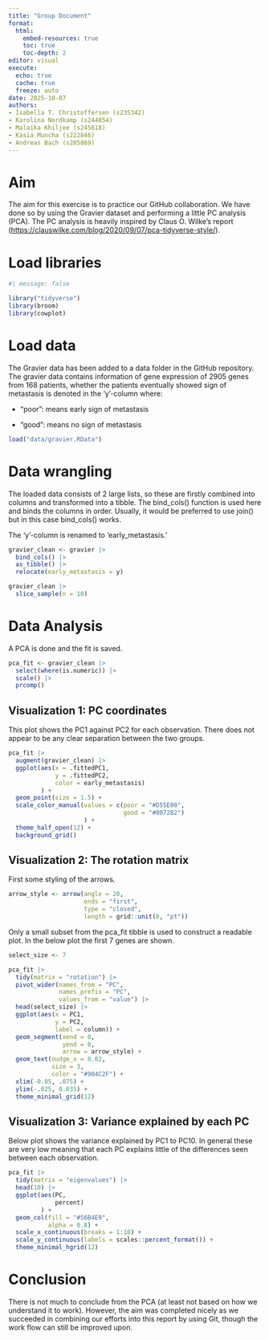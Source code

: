 ```yaml
---
title: "Group Document"
format:
  html:
    embed-resources: true
    toc: true
    toc-depth: 2
editor: visual
execute:
  echo: true
  cache: true
  freeze: auto
date: 2025-10-07
authors: 
- Isabella T. Christoffersen (s235342)
- Karolina Nordkamp (s244854)
- Malaika Khiljee (s245618)
- Kasia Muncha (s222846)
- Andreas Bach (s205869)
---
```


# Aim

The aim for this exercise is to practice our GitHub collaboration. We have done so by using the Gravier dataset and performing a little PC analysis (PCA). The PC analysis is heavily inspired by Claus O. Wilke's report (<https://clauswilke.com/blog/2020/09/07/pca-tidyverse-style/>).

# Load libraries

```r
#| message: false

library("tidyverse")
library(broom) 
library(cowplot)
```

# Load data

The Gravier data has been added to a data folder in the GitHub repository. The gravier data contains information of gene expression of 2905 genes from 168 patients, whether the patients eventually showed sign of metastasis is denoted in the 'y'-column where:

-   "poor": means early sign of metastasis

-   "good": means no sign of metastasis

```r
load("data/gravier.RData")
```

# Data wrangling

The loaded data consists of 2 large lists, so these are firstly combined into columns and transformed into a tibble. The bind_cols() function is used here and binds the columns in order. Usually, it would be preferred to use join() but in this case bind_cols() works.

The 'y'-column is renamed to 'early_metastasis.'

```r
gravier_clean <- gravier |>
  bind_cols() |>
  as_tibble() |>
  relocate(early_metastasis = y) 

gravier_clean |> 
  slice_sample(n = 10)
```

# Data Analysis

A PCA is done and the fit is saved.

```r
pca_fit <- gravier_clean |> 
  select(where(is.numeric)) |> 
  scale() |> 
  prcomp()
```

## Visualization 1: PC coordinates

This plot shows the PC1 against PC2 for each observation. There does not appear to be any clear separation between the two groups.

```r
pca_fit |>
  augment(gravier_clean) |>
  ggplot(aes(x = .fittedPC1, 
             y = .fittedPC2, 
             color = early_metastasis)
         ) + 
  geom_point(size = 1.5) +
  scale_color_manual(values = c(poor = "#D55E00", 
                                good = "#0072B2")
                     ) +
  theme_half_open(12) + 
  background_grid()
```

## Visualization 2: The rotation matrix

First some styling of the arrows.

```r
arrow_style <- arrow(angle = 20, 
                     ends = "first", 
                     type = "closed", 
                     length = grid::unit(8, "pt"))
```

Only a small subset from the pca_fit tibble is used to construct a readable plot. In the below plot the first 7 genes are shown.

```r
select_size <- 7

pca_fit |> 
  tidy(matrix = "rotation") |>
  pivot_wider(names_from = "PC", 
              names_prefix = "PC", 
              values_from = "value") |>
  head(select_size) |>
  ggplot(aes(x = PC1, 
             y = PC2,
             label = column)) +
  geom_segment(xend = 0, 
               yend = 0, 
               arrow = arrow_style) +
  geom_text(nudge_x = 0.02, 
            size = 3,
            color = "#904C2F") +
  xlim(-0.05, .075) + 
  ylim(-.025, 0.035) +
  theme_minimal_grid(12)
```

## Visualization 3: Variance explained by each PC

Below plot shows the variance explained by PC1 to PC10. In general these are very low meaning that each PC explains little of the differences seen between each observation.

```r
pca_fit |> 
  tidy(matrix = "eigenvalues") |> 
  head(10) |> 
  ggplot(aes(PC, 
             percent)
         ) +
  geom_col(fill = "#56B4E9", 
           alpha = 0.8) +
  scale_x_continuous(breaks = 1:10) +
  scale_y_continuous(labels = scales::percent_format()) +
  theme_minimal_hgrid(12)
```

# Conclusion

There is not much to conclude from the PCA (at least not based on how we understand it to work). However, the aim was completed nicely as we succeeded in combining our efforts into this report by using Git, though the work flow can still be improved upon.

